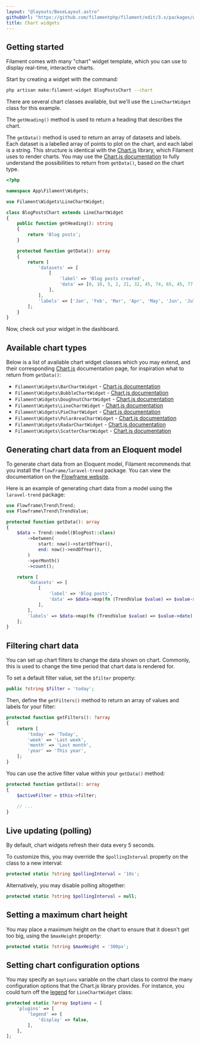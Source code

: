 ```yaml
---
layout: "@layouts/BaseLayout.astro"
githubUrl: "https://github.com/filamentphp/filament/edit/3.x/packages/widgets/docs/03-charts.md"
title: Chart widgets
---
```


## Getting started

Filament comes with many "chart" widget template, which you can use to display real-time, interactive charts.

Start by creating a widget with the command:

```bash
php artisan make:filament-widget BlogPostsChart --chart
```

There are several chart classes available, but we'll use the `LineChartWidget` class for this example.

The `getHeading()` method is used to return a heading that describes the chart.

The `getData()` method is used to return an array of datasets and labels. Each dataset is a labelled array of points to plot on the chart, and each label is a string. This structure is identical with the [Chart.js](https://www.chartjs.org/docs) library, which Filament uses to render charts. You may use the [Chart.js documentation](https://www.chartjs.org/docs) to fully understand the possibilities to return from `getData()`, based on the chart type.

```php
<?php

namespace App\Filament\Widgets;

use Filament\Widgets\LineChartWidget;

class BlogPostsChart extends LineChartWidget
{
    public function getHeading(): string
    {
        return 'Blog posts';
    }

    protected function getData(): array
    {
        return [
            'datasets' => [
                [
                    'label' => 'Blog posts created',
                    'data' => [0, 10, 5, 2, 21, 32, 45, 74, 65, 45, 77, 89],
                ],
            ],
            'labels' => ['Jan', 'Feb', 'Mar', 'Apr', 'May', 'Jun', 'Jul', 'Aug', 'Sep', 'Oct', 'Nov', 'Dec'],
        ];
    }
}
```

Now, check out your widget in the dashboard.

## Available chart types

Below is a list of available chart widget classes which you may extend, and their corresponding [Chart.js](https://www.chartjs.org/docs) documentation page, for inspiration what to return from `getData()`:

- `Filament\Widgets\BarChartWidget` - [Chart.js documentation](https://www.chartjs.org/docs/latest/charts/bar)
- `Filament\Widgets\BubbleChartWidget` - [Chart.js documentation](https://www.chartjs.org/docs/latest/charts/bubble)
- `Filament\Widgets\DoughnutChartWidget` - [Chart.js documentation](https://www.chartjs.org/docs/latest/charts/doughnut)
- `Filament\Widgets\LineChartWidget` - [Chart.js documentation](https://www.chartjs.org/docs/latest/charts/line)
- `Filament\Widgets\PieChartWidget` - [Chart.js documentation](https://www.chartjs.org/docs/latest/charts/doughnut)
- `Filament\Widgets\PolarAreaChartWidget` - [Chart.js documentation](https://www.chartjs.org/docs/latest/charts/polar)
- `Filament\Widgets\RadarChartWidget` - [Chart.js documentation](https://www.chartjs.org/docs/latest/charts/radar)
- `Filament\Widgets\ScatterChartWidget` - [Chart.js documentation](https://www.chartjs.org/docs/latest/charts/scatter)

## Generating chart data from an Eloquent model

To generate chart data from an Eloquent model, Filament recommends that you install the `flowframe/laravel-trend` package. You can view the documentation on the [Flowframe website](https://docs.flowfra.me/docs/laravel-trend/installation-and-setup).

Here is an example of generating chart data from a model using the `laravel-trend` package:

```php
use Flowframe\Trend\Trend;
use Flowframe\Trend\TrendValue;

protected function getData(): array
{
    $data = Trend::model(BlogPost::class)
        ->between(
            start: now()->startOfYear(),
            end: now()->endOfYear(),
        )
        ->perMonth()
        ->count();

    return [
        'datasets' => [
            [
                'label' => 'Blog posts',
                'data' => $data->map(fn (TrendValue $value) => $value->aggregate),
            ],
        ],
        'labels' => $data->map(fn (TrendValue $value) => $value->date),
    ];
}
```

## Filtering chart data

You can set up chart filters to change the data shown on chart. Commonly, this is used to change the time period that chart data is rendered for.

To set a default filter value, set the `$filter` property:

```php
public ?string $filter = 'today';
```

Then, define the `getFilters()` method to return an array of values and labels for your filter:

```php
protected function getFilters(): ?array
{
    return [
        'today' => 'Today',
        'week' => 'Last week',
        'month' => 'Last month',
        'year' => 'This year',
    ];
}
```

You can use the active filter value within your `getData()` method:

```php
protected function getData(): array
{
    $activeFilter = $this->filter;
    
    // ...
}
```

## Live updating (polling)

By default, chart widgets refresh their data every 5 seconds.

To customize this, you may override the `$pollingInterval` property on the class to a new interval:

```php
protected static ?string $pollingInterval = '10s';
```

Alternatively, you may disable polling altogether:

```php
protected static ?string $pollingInterval = null;
```

## Setting a maximum chart height

You may place a maximum height on the chart to ensure that it doesn't get too big, using the `$maxHeight` property:

```php
protected static ?string $maxHeight = '300px';
```

## Setting chart configuration options

You may specify an `$options` variable on the chart class to control the many configuration options that the Chart.js library provides. For instance, you could turn off the [legend](https://www.chartjs.org/docs/latest/configuration/legend.html) for `LineChartWidget` class:

```php
protected static ?array $options = [
    'plugins' => [
        'legend' => [
            'display' => false,
        ],
    ],
];
```
